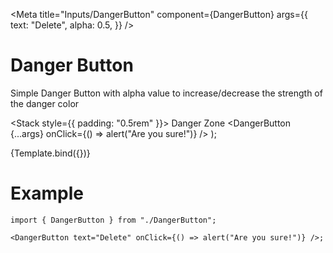 
<Meta
  title="Inputs/DangerButton"
  component={DangerButton}
  args={{
    text: "Delete",
    alpha: 0.5,
  }}
/>

# Danger Button

Simple Danger Button with alpha value to increase/decrease the strength of the danger color

  <Stack style={{ padding: "0.5rem" }}>
    <Label>Danger Zone</Label>
    <DangerButton {...args} onClick={() => alert("Are you sure!")} />
  </Stack>
);

<Canvas>
  <Story name="DangerButton">{Template.bind({})}</Story>
</Canvas>

# Example

```tsx
import { DangerButton } from "./DangerButton";

<DangerButton text="Delete" onClick={() => alert("Are you sure!")} />;
```
